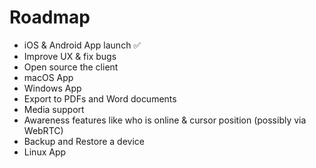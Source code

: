 # Roadmap

- iOS & Android App launch ✅
- Improve UX & fix bugs
- Open source the client
- macOS App
- Windows App
- Export to PDFs and Word documents
- Media support
- Awareness features like who is online & cursor position (possibly via WebRTC)
- Backup and Restore a device
- Linux App
<!-- - Federation for Servers -->
